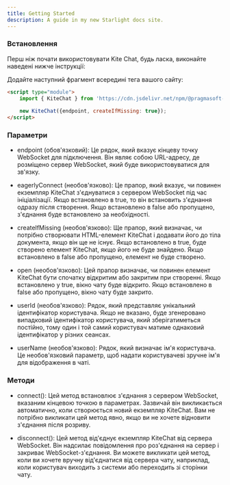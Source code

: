 ```yaml
---
title: Getting Started
description: A guide in my new Starlight docs site.
---
```


### Встановлення

Перш ніж почати використовувати Kite Chat, будь ласка, виконайте наведені нижче інструкції:

Додайте наступний фрагмент всередині тега <Tag name="body"/> вашого сайту:

```html
<script type="module">
    import { KiteChat } from 'https://cdn.jsdelivr.net/npm/@pragmasoft-ukraine/kite-chat/+esm';
    
    new KiteChat({endpoint, createIfMissing: true});
</script>
```

### Параметри

- endpoint (обов'язковий): Це рядок, який вказує кінцеву точку WebSocket для підключення. Він являє собою URL-адресу, де розміщено сервер WebSocket, який буде використовуватися для зв'язку.

- eagerlyConnect (необов'язково): Це прапор, який вказує, чи повинен екземпляр KiteChat з'єднуватися з сервером WebSocket під час ініціалізації. Якщо встановлено в true, то він встановить з'єднання одразу після створення. Якщо встановлено в false або пропущено, з'єднання буде встановлено за необхідності.

- createIfMissing (необов'язково): Ще прапор, який визначає, чи потрібно створювати HTML-елемент KiteChat і додавати його до тіла документа, якщо він ще не існує. Якщо встановлено в true, буде створено елемент KiteChat, якщо його не буде знайдено. Якщо встановлено в false або пропущено, елемент не буде створено.

- open (необов'язково): Цей прапор визначає, чи повинен елемент KiteChat бути спочатку відкритим або закритим при створенні. Якщо встановлено у true, вікно чату буде відкрито. Якщо встановлено в false або пропущено, вікно чату буде закрито.

- userId (необов'язково): Рядок, який представляє унікальний ідентифікатор користувача. Якщо не вказано, буде згенеровано випадковий ідентифікатор користувача, який зберігатиметься постійно, тому один і той самий користувач матиме однаковий ідентифікатор у різних сеансах.

- userName (необов'язково): Рядок, який визначає ім'я користувача. Це необов'язковий параметр, щоб надати користувачеві зручне ім'я для відображення в чаті.

### Методи

- connect(): Цей метод встановлює з'єднання з сервером WebSocket, вказаним кінцевою точкою в параметрах. Зазвичай він викликається автоматично, коли створюється новий екземпляр KiteChat. Вам не потрібно викликати цей метод явно, якщо ви не хочете відновити з'єднання після розриву.

- disconnect(): Цей метод від'єднує екземпляр KiteChat від сервера WebSocket. Він надсилає повідомлення про роз'єднання на сервер і закриває WebSocket-з'єднання. Ви можете викликати цей метод, коли ви хочете вручну від'єднатися від сервера чату, наприклад, коли користувач виходить з системи або переходить зі сторінки чату.